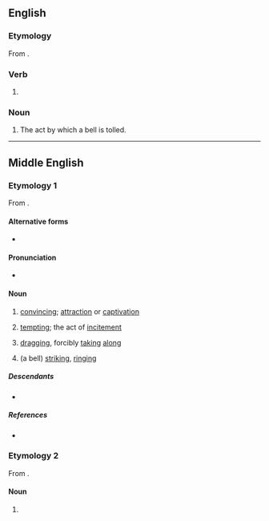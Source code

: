 ==English==

===Etymology===
From {{inh|en|enm|tolling}}.

===Verb===
{{head|en|present participle}}

# {{present participle of|toll|lang=en|nocat=1}}

===Noun===
{{en-noun}}

# The act by which a bell is tolled.

----

==Middle English==

===Etymology 1===
From {{af|enm|tollen|-ing|id1=to bring|t1=to bring|t2=gerund ending}}.

====Alternative forms====
* {{alter|enm|tollynge|tollingue|tollunge|tolyng|tollyng}}

====Pronunciation====
* {{IPA|lang=enm|/ˈtɔlinɡ/}}

====Noun====
{{enm-noun|pl=tollynges}}

# {{lb|enm|rare}} [[convincing]]; [[attraction]] or [[captivation]]
# {{lb|enm|rare}} [[tempting]]; the act of [[incitement]]
# {{lb|enm|rare}} [[dragging]], forcibly [[taking]] [[along]]
# {{lb|enm|rare}} (a bell) [[striking]], [[ringing]]

=====Descendants=====
* {{desc|en|tolling}}

=====References=====
* {{R:MED Online|entry=tolling(e (ger.(1))  |id=MED46252 |accessdate=2018-05-03}}

===Etymology 2===
From {{af|enm|tollen|-ing|id1=to toll|t1=to toll|t2=gerund ending}}.

====Noun====
{{head|enm|noun}}

# {{senseid|enm|tax collection}} {{alt form|lang=enm|tollyng|id=tax collection|t=tax collection}}